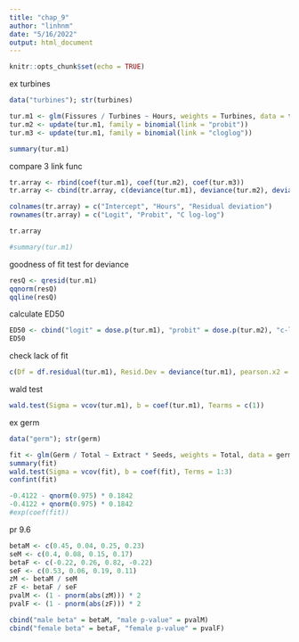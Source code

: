 ```yaml
---
title: "chap_9"
author: "linhnm"
date: "5/16/2022"
output: html_document
---
```


```r
knitr::opts_chunk$set(echo = TRUE)
```

ex turbines
```r
data("turbines"); str(turbines)

tur.m1 <- glm(Fissures / Turbines ~ Hours, weights = Turbines, data = turbines, family = binomial())
tur.m2 <- update(tur.m1, family = binomial(link = "probit"))
tur.m3 <- update(tur.m1, family = binomial(link = "cloglog"))

summary(tur.m1)
```

compare 3 link func
```r

tr.array <- rbind(coef(tur.m1), coef(tur.m2), coef(tur.m3))
tr.array <- cbind(tr.array, c(deviance(tur.m1), deviance(tur.m2), deviance(tur.m3)))

colnames(tr.array) = c("Intercept", "Hours", "Residual deviation")
rownames(tr.array) = c("Logit", "Probit", "C log-log")

tr.array

#summary(tur.m1)
```

goodness of fit test for deviance
```r
resQ <- qresid(tur.m1)
qqnorm(resQ)
qqline(resQ)

```
calculate ED50
```r
ED50 <- cbind("logit" = dose.p(tur.m1), "probit" = dose.p(tur.m2), "c-log-log" = dose.p(tur.m3))
ED50
```
check lack of fit
```r
c(Df = df.residual(tur.m1), Resid.Dev = deviance(tur.m1), pearson.x2 = sum(resid(tur.m1, type = "pearson")^2))
```
wald test
```r
wald.test(Sigma = vcov(tur.m1), b = coef(tur.m1), Tearms = c(1))
```



ex germ
```r
data("germ"); str(germ)

fit <- glm(Germ / Total ~ Extract * Seeds, weights = Total, data = germ, family = binomial(link = "logit"))
summary(fit)
wald.test(Sigma = vcov(fit), b = coef(fit), Terms = 1:3)
confint(fit)

-0.4122 - qnorm(0.975) * 0.1842
-0.4122 + qnorm(0.975) * 0.1842
#exp(coef(fit))
```

pr 9.6

```r
betaM <- c(0.45, 0.04, 0.25, 0.23)
seM <- c(0.4, 0.08, 0.15, 0.17)
betaF <- c(-0.22, 0.26, 0.82, -0.22)
seF <- c(0.53, 0.06, 0.19, 0.11)
zM <- betaM / seM
zF <- betaF / seF
pvalM <- (1 - pnorm(abs(zM))) * 2
pvalF <- (1 - pnorm(abs(zF))) * 2

cbind("male beta" = betaM, "male p-value" = pvalM)
cbind("female beta" = betaF, "female p-value" = pvalF)
```


